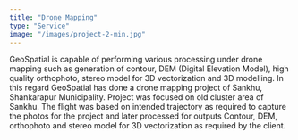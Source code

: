 ```yaml
---
title: "Drone Mapping"
type: "Service"
image: "/images/project-2-min.jpg"
---
```


GeoSpatial is capable of performing various processing under drone mapping such as generation of contour, DEM (Digital Elevation Model), high quality orthophoto, stereo model for 3D vectorization and 3D modelling. In this regard GeoSpatial has done a drone mapping project of Sankhu, Shankarapur Municipality. Project was focused on old cluster area of Sankhu. The flight was based on intended trajectory as required to capture the photos for the project and later processed for outputs Contour, DEM, orthophoto and stereo model for 3D vectorization as required by the client.